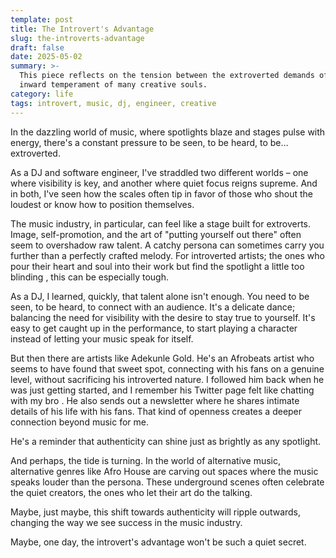 ```yaml
---
template: post
title: The Introvert's Advantage
slug: the-introverts-advantage
draft: false
date: 2025-05-02
summary: >-
  This piece reflects on the tension between the extroverted demands of the music business and the quieter,
  inward temperament of many creative souls.
category: life
tags: introvert, music, dj, engineer, creative
---
```


In the dazzling world of music, where spotlights blaze and stages pulse with energy, there's a constant pressure to be seen, to be heard, to be…extroverted.

As a DJ and software engineer, I've straddled two different worlds – one where visibility is key, and another where quiet focus reigns supreme.
And in both, I've seen how the scales often tip in favor of those who shout the loudest or know how to position themselves.

The music industry, in particular, can feel like a stage built for extroverts. Image, self-promotion, and the art of "putting yourself out there" often seem to overshadow raw talent.  A catchy persona can sometimes carry you further than a perfectly crafted melody.
For introverted artists;  the ones who pour their heart and soul into their work but find the spotlight a little too blinding , this can be especially tough.

As a DJ, I learned,  quickly,  that talent alone isn't enough. You need to be seen, to be heard,  to connect with an audience.
It's a delicate dance;  balancing the need for visibility with the desire to stay true to yourself.
It's easy to get caught up in the performance, to start playing a character instead of letting your music speak for itself.

But then there are artists like Adekunle Gold. He's an Afrobeats artist who seems to have found that sweet spot, connecting with his fans on a genuine level, without sacrificing his introverted nature. I  followed him back when he was just getting started, and I remember his Twitter page felt like chatting with my bro .
 He also sends out a newsletter where he shares intimate details of his life with his fans. That kind of openness creates a deeper connection beyond music for me.

He's a reminder that authenticity can shine just as brightly as any spotlight.

And perhaps, the tide is turning. In the world of alternative music, alternative genres like Afro House are carving out spaces where the music speaks louder than the persona. These underground scenes often celebrate the quiet creators, the ones who let their art do the talking.

Maybe, just maybe, this shift towards authenticity will ripple outwards, changing the way we see success in the music industry.

Maybe, one day, the introvert's advantage won't be such a quiet secret.
